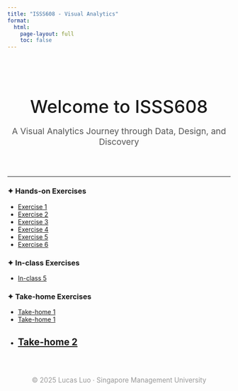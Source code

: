 ```yaml
---
title: "ISSS608 - Visual Analytics"
format:
  html:
    page-layout: full
    toc: false
---
```


<div style="text-align:center; padding-top: 2rem; padding-bottom: 2rem;">
  <h1 style="font-weight:500; font-size:2.5rem; margin-bottom:0.2em;">Welcome to ISSS608</h1>
  <p style="font-size:1.2rem; color:#555;">
    A Visual Analytics Journey through Data, Design, and Discovery
  </p>
</div>

---

### ✦ Hands-on Exercises

- [Exercise 1](Hands-on_Exercise/Hands-on_Ex01/Hands-on_Ex01.qmd)
- [Exercise 2](Hands-on_Exercise/Hands-on_Ex02/Hands-on_Ex02.qmd)
- [Exercise 3](Hands-on_Exercise/Hands-on_Ex03/Hands-on_Ex03.qmd)
- [Exercise 4](Hands-on_Exercise/Hands-on_Ex04/Hands-on_Ex04.qmd)
- [Exercise 5](Hands-on_Exercise/Hands-on_Ex05/Hands-on_Ex05.qmd)
- [Exercise 6](Hands-on_Exercise/Hands-on_Ex06/Hands-on_Ex06.qmd)

### ✦ In-class Exercises

- [In-class 5](In-class_Exercise/In-class_Ex05/In-class_Ex05.qmd)

### ✦ Take-home Exercises

- [Take-home 1](Take-home_Exercise/Take-home_Ex01/Take-home_Ex01.qmd)
- [Take-home 1](Take-home_Exercise/Take-home_Ex01/Take-home_Ex01-phaseII.qmd)
- [Take-home 2](Take-home_Exercise/Take-home_Ex02/Take-home_Ex02.qmd)
---

<div style="text-align:center; margin-top: 4rem; font-size: 0.95rem; color: #999;">
  © 2025 Lucas Luo · Singapore Management University
</div>

